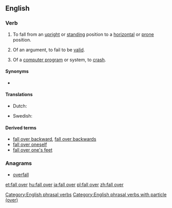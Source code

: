 ==English==

===Verb===
{{en-verb|head=[[fall]] [[over]]|falls over|falling over|fell over|fallen over}}

# {{context|intransitive|idiomatic|lang=en}} To fall from an [[upright]] or [[standing]] position to a [[horizontal]] or [[prone]] position.
# {{context|intransitive|idiomatic|lang=en}} Of an argument, to fail to be [[valid]].
# {{context|intransitive|idiomatic|informal|computing|lang=en}} Of a [[computer program]] or system, to [[crash]].

====Synonyms====
* {{sense|fall to a horizontal position}} {{l|en|topple}}

====Translations====
{{trans-top|fall from an upright position to a horizontal position}}
* Dutch: {{t+|nl|omvallen}}
{{trans-mid}}
* Swedish: {{t|sv|falla omkull}}
{{trans-bottom}}

====Derived terms====
* [[fall over backward]], [[fall over backwards]]
* [[fall over oneself]]
* [[fall over one's feet]]

===Anagrams===
* [[overfall#English|overfall]]

[[Category:English phrasal verbs]]
[[Category:English phrasal verbs with particle (over)]]

[[et:fall over]]
[[hu:fall over]]
[[ja:fall over]]
[[pl:fall over]]
[[zh:fall over]]